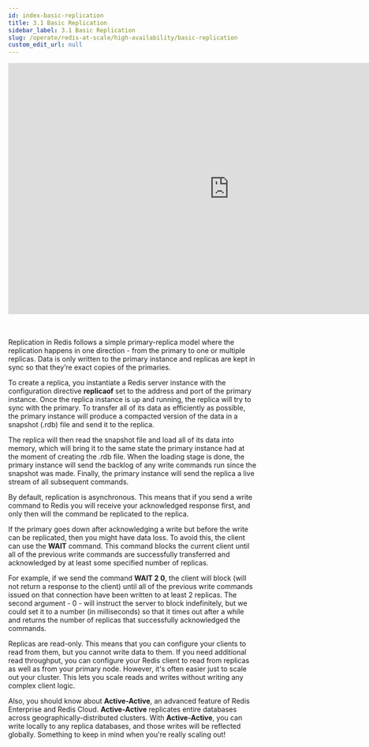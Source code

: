 ```yaml
---
id: index-basic-replication
title: 3.1 Basic Replication
sidebar_label: 3.1 Basic Replication
slug: /operate/redis-at-scale/high-availability/basic-replication
custom_edit_url: null
---
```


<div align="center">
  <iframe
    width="896"
    height="509"
    src="https://www.youtube.com/embed/-osCdf90tRA"
    title="YouTube video player"
    frameborder="0"
    allow="accelerometer; autoplay; clipboard-write; encrypted-media; gyroscope; picture-in-picture"
    allowfullscreen></iframe>
</div>
<br />
<br />
<p>
  Replication in Redis follows a simple primary-replica model where the
  replication happens in one direction - from the primary to one or multiple
  replicas. Data is only written to the primary instance and replicas are kept
  in sync so that they’re exact copies of the primaries.
</p>

To create a replica, you instantiate a Redis server instance with the configuration directive <strong>replicaof</strong> set to the address and port of the primary instance. Once the replica instance is up and running, the replica will try to sync with the primary. To transfer all of its data as efficiently as possible, the primary instance will produce a compacted version of the data in a snapshot (.rdb) file and send it to the replica.

The replica will then read the snapshot file and load all of its data into memory, which will bring it to the same state the primary instance had at the moment of creating the .rdb file. When the loading stage is done, the primary instance will send the backlog of any write commands run since the snapshot was made. Finally, the primary instance will send the replica a live stream of all subsequent commands.

By default, replication is asynchronous. This means that if you send a write command to Redis you will receive your acknowledged response first, and only then will the command be replicated to the replica.

If the primary goes down after acknowledging a write but before the write can be replicated, then you might have data loss. To avoid this, the client can use the <strong>WAIT</strong> command. This command blocks the current client until all of the previous write commands are successfully transferred and acknowledged by at least some specified number of replicas.

For example, if we send the command <strong>WAIT 2 0</strong>, the client will block (will not return a response to the client) until all of the previous write commands issued on that connection have been written to at least 2 replicas. The second argument - 0 - will instruct the server to block indefinitely, but we could set it to a number (in milliseconds) so that it times out after a while and returns the number of replicas that successfully acknowledged the commands.

Replicas are read-only. This means that you can configure your clients to read from them, but you cannot write data to them. If you need additional read throughput, you can configure your Redis client to read from replicas as well as from your primary node. However, it's often easier just to scale out your cluster. This lets you scale reads and writes without writing any complex client logic.

Also, you should know about <strong>Active-Active</strong>, an advanced feature of Redis Enterprise and Redis Cloud. <strong>Active-Active</strong> replicates entire databases across geographically-distributed clusters. With <strong>Active-Active</strong>, you can write locally to any replica databases, and those writes will be reflected globally. Something to keep in mind when you're really scaling out!
